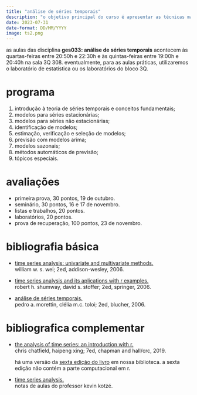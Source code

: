 ```yaml
---
title: "análise de séries temporais"
description: "o objetivo principal do curso é apresentar as técnicas mais utilizadas em análise de séries temporais, dando ênfase na parte teórica dos modelos e mostrando aplicações práticas de estimação e previsão em séries reais."
date: 2023-07-31
date-format: DD/MM/YYYY
image: ts2.png
---
```


as aulas das disciplina **ges033: análise de séries temporais** acontecem às quartas-feiras entre 20:50h e 22:30h e às quintas-feiras entre 19:00h e 20:40h na sala 3Q 308. eventualmente, para as aulas práticas, utilizaremos o laboratório de estatística ou os laboratórios do bloco 3Q.

# programa

1.  introdução à teoria de séries temporais e conceitos fundamentais;
2.  modelos para séries estacionárias;
3.  modelos para séries não estacionárias;
4.  identificação de modelos;
5.  estimação, verificação e seleção de modelos;
6.  previsão com modelos arima;
7.  modelos sazonais;
8.  métodos automáticos de previsão;
9.  tópicos especiais.

# avaliações

-   primeira prova, 30 pontos, 19 de outubro.
-   seminário, 30 pontos, 16 e 17 de novembro.
-   listas e trabalhos, 20 pontos.
-   laboratórios, 20 pontos.
-   prova de recuperação, 100 pontos, 23 de novembro.

# bibliografia básica

-   [time series analysis: univariate and multivariate methods.](https://acervo.bibliotecas.ufu.br/index.php?codigo_sophia=107524)<br /> william w. s. wei; 2ed, addison-wesley, 2006.

-   [time series analysis and its aplications with r examples.](https://acervo.bibliotecas.ufu.br/index.html)<br /> robert h. shumway, david s. stoffer; 2ed, springer, 2006.

-   [análise de séries temporais.]()<br /> pedro a. morettin, clélia m.c. toloi; 2ed, blucher, 2006.

# bibliografica complementar

-   [the analysis of time series: an introduction with r.](https://www.taylorfrancis.com/books/mono/10.1201/9781351259446/analysis-time-series-chris-chatfield-haipeng-xing)<br /> chris chatfield, haipeng xing; 7ed, chapman and hall/crc, 2019.

    há uma versão da [sexta edição do livro](https://acervo.bibliotecas.ufu.br/index.php?codigo_sophia=123240) em nossa biblioteca. a sexta edição não contém a parte computacional em r.

-   [time series analysis.](https://www.economodel.com/time-series-analysis)<br /> notas de aulas do professor kevin kotzé.
